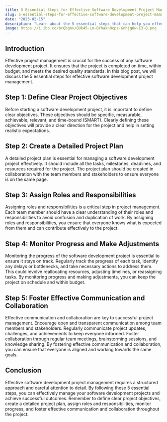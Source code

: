 ```yaml
---
title: 5 Essential Steps for Effective Software Development Project Management
slug: 5-essential-steps-for-effective-software-development-project-management
date: "2023-02-15"
description: "Learn about the 5 essential steps that can help you effectively manage your software development projects and achieve successful outcomes."
image: https://i.ibb.co/brQbgnv/QUk45-Lm-BYhakn0cpz-Gnhjg8w-E3-Q.png
---
```


## Introduction

Effective project management is crucial for the success of any software development project. It ensures that the project is completed on time, within budget, and meets the desired quality standards. In this blog post, we will discuss the 5 essential steps for effective software development project management.

## Step 1: Define Clear Project Objectives

Before starting a software development project, it is important to define clear objectives. These objectives should be specific, measurable, achievable, relevant, and time-bound (SMART). Clearly defining these objectives will provide a clear direction for the project and help in setting realistic expectations.

## Step 2: Create a Detailed Project Plan

A detailed project plan is essential for managing a software development project effectively. It should include all the tasks, milestones, deadlines, and resources required for the project. The project plan should be created in collaboration with the team members and stakeholders to ensure everyone is on the same page.

## Step 3: Assign Roles and Responsibilities

Assigning roles and responsibilities is a critical step in project management. Each team member should have a clear understanding of their roles and responsibilities to avoid confusion and duplication of work. By assigning roles and responsibilities, you ensure that everyone knows what is expected from them and can contribute effectively to the project.

## Step 4: Monitor Progress and Make Adjustments

Monitoring the progress of the software development project is essential to ensure it stays on track. Regularly track the progress of each task, identify any delays or bottlenecks, and take necessary actions to address them. This could involve reallocating resources, adjusting timelines, or reassigning tasks. By monitoring progress and making adjustments, you can keep the project on schedule and within budget.

## Step 5: Foster Effective Communication and Collaboration

Effective communication and collaboration are key to successful project management. Encourage open and transparent communication among team members and stakeholders. Regularly communicate project updates, challenges, and achievements to keep everyone informed. Foster collaboration through regular team meetings, brainstorming sessions, and knowledge sharing. By fostering effective communication and collaboration, you can ensure that everyone is aligned and working towards the same goals.

## Conclusion

Effective software development project management requires a structured approach and careful attention to detail. By following these 5 essential steps, you can effectively manage your software development projects and achieve successful outcomes. Remember to define clear project objectives, create a detailed project plan, assign roles and responsibilities, monitor progress, and foster effective communication and collaboration throughout the project.